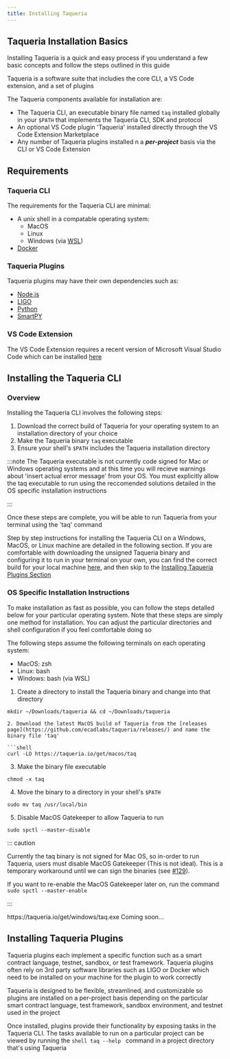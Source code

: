 ```yaml
---
title: Installing Taqueria
---
```



<!-- -----
Content Type: How-to Guide

Purpose: To guide a developer through process of installing the Taqueria CLI, basic plugins, and the VS Code Extension 

Audience: Novice to intermediate developers with a very basic understanding of Taqueria and CLI usage

Goal: To provide a simple, easy, and reliable installation process for developers to follow so there is minimal churn due to frustration or inability to use the product due to installation or configuration issues

Questions:
- What do you need to understand about Taqueria to understand the installion process?
- What options are there for installing Taqueria?
- What are the exact steps a user will need to follow for each OS?
- What are the most frequent friction points new users will have?

----- -->

## Taqueria Installation Basics

Installing Taqueria is a quick and easy process if you understand a few basic concepts and follow the steps outlined in this guide

Taqueria is a software suite that includies the core CLI, a VS Code extension, and a set of plugins

The Taqueria components available for installation are:

- The Taqueria CLI, an executable binary file named `taq` installed globally in your `$PATH` that implements the Taqueria CLI, SDK and protocol
- An optional VS Code plugin 'Taqueria' installed directly through the VS Code Extension Marketplace
- Any number of Taqueria plugins installed n a ***per-project*** basis via the CLI or VS Code Extension

## Requirements

### Taqueria CLI

The requirements for the Taqueria CLI are minimal:

- A unix shell in a compatable operating system:
  - MacOS
  - Linux
  - Windows (via [WSL](https://docs.microsoft.com/en-us/windows/wsl/))
- [Docker](https://www.docker.com/) 

### Taqueria Plugins

Taqueria plugins may have their own dependencies such as:

  - [Node.js](https://nodejs.org/) 
  - [LIGO](https://ligolang.org)
  - [Python](https://www.python.org/)
  - [SmartPY](https://smartpy.io/)

### VS Code Extension

The VS Code Extension requires a recent version of Microsoft Visual Studio Code which can be installed [here](https://code.visualstudio.com/)

## Installing the Taqueria CLI

### Overview

Installing the Taqueria CLI involves the following steps:

1. Download the correct build of Taqueria for your operating system to an installation directory of your choice
2. Make the Taqueria binary `taq` executable
3. Ensure your shell's `$PATH` includes the Taqueria installation directory

:::note
The Taqueria executable is not currently code signed for Mac or Windows operating systems and at this time you will recieve warnings about 'insert actual error message' from your OS.
You must explicitly allow the taq executable to run using the reccomended solutions detailed in the OS specific installation instructions

:::

Once these steps are complete, you will be able to run Taqueria from your terminal using the 'taq' command

Step by step instructions for installing the Taqueria CLI on a Windows, MacOS, or Linux machine are detailed in the following section. If you are comfortable with downloading the unsigned Taqueria binary and configuring it to run in your terminal on your own, you can find the correct build for your local machine [here](https://github.com/ecadlabs/taqueria/releases), and then skip to the [Installing Taqueria Plugins Section](#installing-taqueria-pluginsz)

### OS Specific Installation Instructions

To make installation as fast as possible, you can follow the steps detalled below for your particular operating system. Note that these steps are simply one method for installation. You can adjust the particular directories and shell configuration if you feel comfortable doing so

The following steps assume the following terminals on each operating system:

- MacOS: zsh
- Linux: bash
- Windows: bash (via WSL)

<Tabs groupId="operating-systems">
<TabItem value="mac" label="MacOS">
  
1. Create a directory to install the Taqueria binary and change into that directory

```shell
mkdir ~/Downloads/taqueria && cd ~/Downloads/taqueria

2. Download the latest MacOS build of Taqueria from the [releases page](https://github.com/ecadlabs/taqueria/releases/) and name the binary file 'taq'

```shell
curl -LO https://taqueria.io/get/macos/taq
```

3. Make the binary file executable

```shell
chmod -x taq
```

4. Move the binary to a directory in your shell's `$PATH`

```shell
sudo mv taq /usr/local/bin
````

5. Disable MacOS Gatekeeper to allow Taqueria to run

```shell
sudo spctl --master-disable
```
::: caution

Currently the taq binary is not signed for Mac OS, so in-order to run Taqueria, users must disable MacOS Gatekeeper (This is not ideal). This is a temporary workaround until we can sign the binaries (see [#129](https://github.com/ecadlabs/taqueria/issues/129)). 

If you want to re-enable the MacOS Gatekeeper later on, run the command `sudo spctl --master-enable`

:::

</TabItem>
<TabItem value="win" label="Windows">
     https://taqueria.io/get/windows/taq.exe
</TabItem>
<TabItem value="lnx" label="Linux">Coming soon...</TabItem>
</Tabs>


## Installing Taqueria Plugins

Taqueria plugins each implement a specific function such as a smart contract language, testnet, sandbox, or test framework. Taqueria plugins often rely on 3rd party software libraries such as LIGO or Docker which need to be installed on your machine for the plugin to work correctly

Taqueria is designed to be flexible, streamlined, and customizable so plugins are installed on a per-project basis depending on the particular smart contract language, test framework, sandbox environment, and testnet used in the project

Once installed, plugins provide their functionality by exposing tasks in the Taqueria CLI. The tasks available to run on a particular project can be viewed by running the `shell taq --help ` command in a project directory that's using Taqueria
